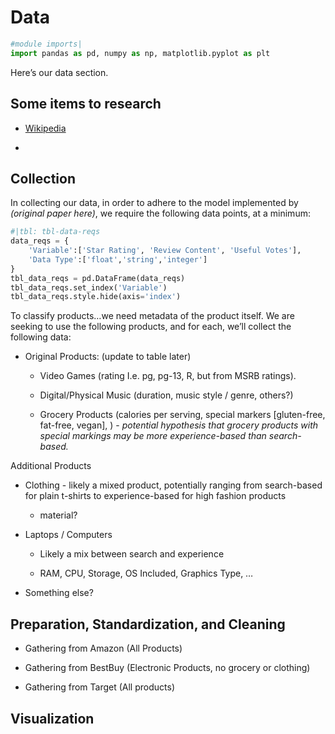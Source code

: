 # Data {#sec-data}

```{python}
#module imports|
import pandas as pd, numpy as np, matplotlib.pyplot as plt
```

Here's our data section.

## Some items to research

* [Wikipedia](https://en.wikipedia.org/wiki/SEC_classification_of_goods_and_services)

* 

## Collection
In collecting our data, in order to adhere to the model implemented by *(original paper here)*, we require the following data points, at a minimum:

```{python dataReqs}
#|tbl: tbl-data-reqs
data_reqs = {
    'Variable':['Star Rating', 'Review Content', 'Useful Votes'],
    'Data Type':['float','string','integer']
}
tbl_data_reqs = pd.DataFrame(data_reqs)
tbl_data_reqs.set_index('Variable')
tbl_data_reqs.style.hide(axis='index')
```

To classify products...we need metadata of the product itself.  We are seeking to use the following products, and for each, we'll collect the following data:

* Original Products: (update to table later)

    * Video Games (rating I.e. pg, pg-13, R, but from MSRB ratings).

    * Digital/Physical Music (duration, music style / genre, others?)

    * Grocery Products (calories per serving, special markers [gluten-free, fat-free, vegan], )  - *potential hypothesis that grocery products with special markings may be more experience-based than search-based.*

Additional Products

* Clothing - likely a mixed product, potentially ranging from search-based for plain t-shirts to experience-based for high fashion products

    * material?

* Laptops / Computers 

    * Likely a mix between search and experience

    * RAM, CPU, Storage, OS Included, Graphics Type, ...

* Something else?

## Preparation, Standardization, and Cleaning

* Gathering from Amazon (All Products)

* Gathering from BestBuy (Electronic Products, no grocery or clothing)

* Gathering from Target (All products)

## Visualization

 
